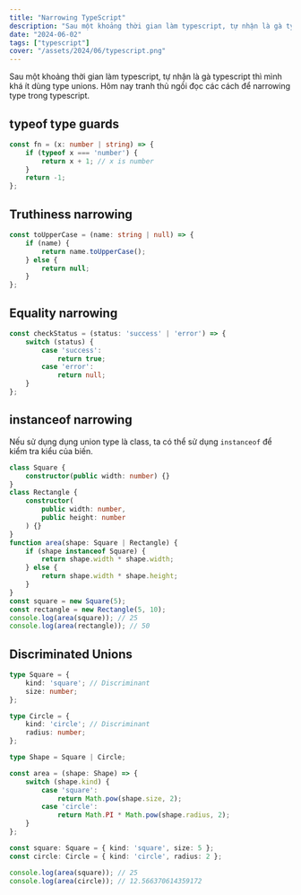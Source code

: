 ```yaml
---
title: "Narrowing TypeScript"
description: "Sau một khoảng thời gian làm typescript, tự nhận là gà typescript thì mình khá ít dùng type unions. Hôm nay tranh thủ ngồi đọc các cách để narrowing type trong typescript."
date: "2024-06-02"
tags: ["typescript"]
cover: "/assets/2024/06/typescript.png"
---
```


Sau một khoảng thời gian làm typescript, tự nhận là gà typescript thì mình khá ít dùng type unions. Hôm nay tranh thủ ngồi đọc các cách để narrowing type trong typescript.

## typeof type guards

```typescript
const fn = (x: number | string) => {
    if (typeof x === 'number') {
        return x + 1; // x is number
    }
    return -1;
};
```

## Truthiness narrowing


```typescript
const toUpperCase = (name: string | null) => {
    if (name) {
        return name.toUpperCase();
    } else {
        return null;
    }
};
```

## Equality narrowing

```typescript
const checkStatus = (status: 'success' | 'error') => {
    switch (status) {
        case 'success':
            return true;
        case 'error':
            return null;
    }
};
```

## instanceof narrowing

Nếu sử dụng dụng union type là class, ta có thể sử dụng  <Notation type="underline" color="red"> `instanceof` </Notation> để kiểm tra kiểu của biến.

```typescript
class Square {
    constructor(public width: number) {}
}
class Rectangle {
    constructor(
        public width: number,
        public height: number
    ) {}
}
function area(shape: Square | Rectangle) {
    if (shape instanceof Square) {
        return shape.width * shape.width;
    } else {
        return shape.width * shape.height;
    }
}
const square = new Square(5);
const rectangle = new Rectangle(5, 10);
console.log(area(square)); // 25
console.log(area(rectangle)); // 50
```


## Discriminated Unions

```typescript
type Square = {
    kind: 'square'; // Discriminant
    size: number;
};

type Circle = {
    kind: 'circle'; // Discriminant
    radius: number;
};

type Shape = Square | Circle;

const area = (shape: Shape) => {
    switch (shape.kind) {
        case 'square':
            return Math.pow(shape.size, 2);
        case 'circle':
            return Math.PI * Math.pow(shape.radius, 2);
    }
};

const square: Square = { kind: 'square', size: 5 };
const circle: Circle = { kind: 'circle', radius: 2 };

console.log(area(square)); // 25
console.log(area(circle)); // 12.566370614359172
```